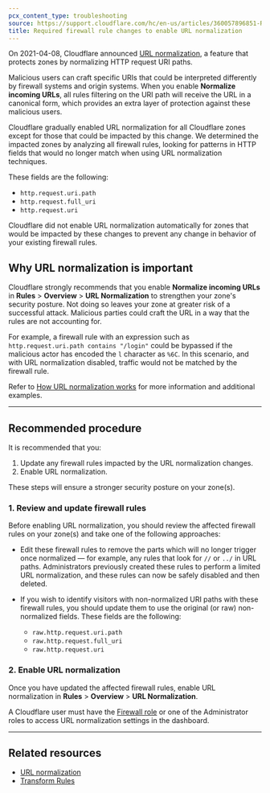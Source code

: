 ```yaml
---
pcx_content_type: troubleshooting
source: https://support.cloudflare.com/hc/en-us/articles/360057896851-Required-Firewall-Rule-changes-to-enable-URL-normalization
title: Required firewall rule changes to enable URL normalization
---
```



<Render file="deprecation-notice" />

On 2021-04-08, Cloudflare announced [URL normalization](/rules/normalization/), a feature that protects zones by normalizing HTTP request URI paths.

Malicious users can craft specific URIs that could be interpreted differently by firewall systems and origin systems. When you enable **Normalize incoming URLs**, all rules filtering on the URI path will receive the URL in a canonical form, which provides an extra layer of protection against these malicious users.

Cloudflare gradually enabled URL normalization for all Cloudflare zones except for those that could be impacted by this change. We determined the impacted zones by analyzing all firewall rules, looking for patterns in HTTP fields that would no longer match when using URL normalization techniques.

These fields are the following:

- `http.request.uri.path`
- `http.request.full_uri`
- `http.request.uri`

Cloudflare did not enable URL normalization automatically for zones that would be impacted by these changes to prevent any change in behavior of your existing firewall rules.

## Why URL normalization is important

Cloudflare strongly recommends that you enable **Normalize incoming URLs** in **Rules** > **Overview** > **URL Normalization** to strengthen your zone's security posture. Not doing so leaves your zone at greater risk of a successful attack. Malicious parties could craft the URL in a way that the rules are not accounting for.

For example, a firewall rule with an expression such as `http.request.uri.path contains "/login"` could be bypassed if the malicious actor has encoded the `l` character as `%6C`. In this scenario, and with URL normalization disabled, traffic would not be matched by the firewall rule.

Refer to [How URL normalization works](/rules/normalization/how-it-works/) for more information and additional examples.

---

## Recommended procedure

It is recommended that you:

1. Update any firewall rules impacted by the URL normalization changes.
2. Enable URL normalization.

These steps will ensure a stronger security posture on your zone(s).

### 1. Review and update firewall rules

Before enabling URL normalization, you should review the affected firewall rules on your zone(s) and take one of the following approaches:

- Edit these firewall rules to remove the parts which will no longer trigger once normalized — for example, any rules that look for `//` or `../` in URL paths. Administrators previously created these rules to perform a limited URL normalization, and these rules can now be safely disabled and then deleted.

- If you wish to identify visitors with non-normalized URI paths with these firewall rules, you should update them to use the original (or raw) non-normalized fields. These fields are the following:

  - `raw.http.request.uri.path`
  - `raw.http.request.full_uri`
  - `raw.http.request.uri`

### 2. Enable URL normalization

Once you have updated the affected firewall rules, enable URL normalization in **Rules** > **Overview** > **URL Normalization**.

A Cloudflare user must have the [Firewall role](/fundamentals/setup/manage-members/roles/) or one of the Administrator roles to access URL normalization settings in the dashboard.

---

## Related resources

- [URL normalization](/rules/normalization/)
- [Transform Rules](/rules/transform/)
